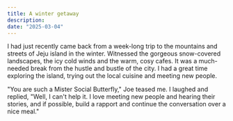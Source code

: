 ```yaml
---
title: A winter getaway
description: 
date: "2025-03-04"
---
```



I had just recently came back from a week-long trip to the mountains and streets of Jeju island in the winter. Witnessed the gorgeous snow-covered landscapes, the icy cold winds and the warm, cosy cafes. It was a much-needed break from the hustle and bustle of the city. I had a great time exploring the island, trying out the local cuisine and meeting new people. 


"You are such a Mister Social Butterfly," Joe teased me. I laughed and replied, "Well, I can't help it. I love meeting new people and hearing their stories, and if possible, build a rapport and continue the conversation over a nice meal."

